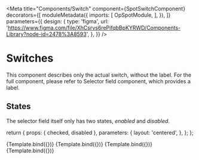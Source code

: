 

<Meta 
  title="Components/Switch"
  component={SpotSwitchComponent}
  decorators={[
    moduleMetadata({
      imports: [
        OpSpotModule,
      ],
    }),
  ]}
  parameters={{
    design: {
      type: 'figma',
      url: 'https://www.figma.com/file/XhCsrvs6rePifqbBpKYRWD/Components-Library?node-id=2478%3A8593',
    },
  }}
/>

# Switches

This component describes only the actual switch, without the label. For the full component, please refer to Selector field component, which provides a label.

## States

The selector field itself only has two states, *enabled* and *disabled*.

  return {
    props: { checked, disabled },
    parameters: {
      layout: 'centered',
    },
  };
};

<Canvas>
  <Story
    name="Checked"
    args={{
      checked: true,
      disabled: false,
    }}
  >
    {Template.bind({})}
  </Story>
</Canvas>

<ArgsTable of={SpotSwitchComponent} />

<Canvas>
  <Story
    name="Unchecked"
    args={{
      checked: false,
      disabled: false,
    }}
  >
    {Template.bind({})}
  </Story>
</Canvas>

<Canvas>
  <Story
    name="Disabled"
    args={{
      checked: false,
      disabled: true,
    }}
  >
    {Template.bind({})}
  </Story>
</Canvas>

<Canvas>
  <Story
    name="Disabled checked"
    args={{
      checked: true,
      disabled: true,
    }}
  >
    {Template.bind({})}
  </Story>
</Canvas>
